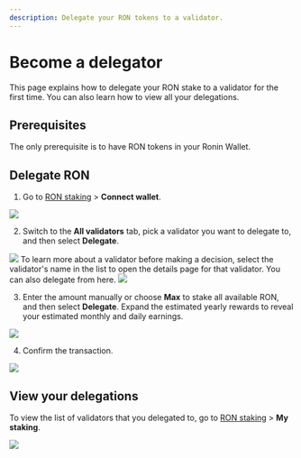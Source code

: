 ```yaml
---
description: Delegate your RON tokens to a validator.
---
```



# Become a delegator
This page explains how to delegate your RON stake to a validator for the first time.
You can also learn how to view all your delegations.

## Prerequisites
The only prerequisite is to have RON tokens in your Ronin Wallet.

## Delegate RON

1. Go to [RON staking](https://app.roninchain.com/staking) >
**Connect wallet**.
<img src={stepOne} width={1440} />

2. Switch to the **All validators** tab, pick a validator
you want to delegate to, and then select **Delegate**.
<img src={stepTwo} width={1440} />
To learn more about a validator before making a decision,
select the validator's name in the list to open the details
page for that validator. You can also delegate from here.
<img src={validatorDetails} width={1440} />

3. Enter the amount manually or choose **Max** to stake all available RON,
and then select **Delegate**. Expand the estimated yearly rewards to
reveal your estimated monthly and daily earnings.
<img src={stepThree} width={400} />

4. Confirm the transaction.
<img src={stepFour} width={400} />

## View your delegations
To view the list of validators that you delegated to,
go to [RON staking](https://app.roninchain.com/staking) > **My staking**.

<img src={myStaking} width={1440} />
